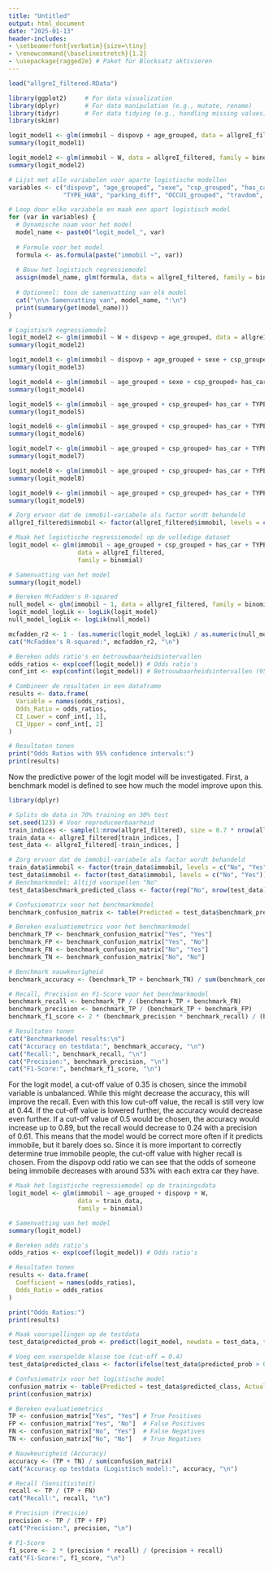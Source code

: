 ```yaml
---
title: "Untitled"
output: html_document
date: "2025-01-13"
header-includes:
- \setbeamerfont{verbatim}{size=\tiny}
- \renewcommand{\baselinestretch}{1.2}
- \usepackage{ragged2e} # Paket für Blocksatz aktivieren
---
```



```r
load("allgreI_filtered.RData")
```


```r
library(ggplot2)     # For data visualization
library(dplyr)       # For data manipulation (e.g., mutate, rename)
library(tidyr)       # For data tidying (e.g., handling missing values)
library(skimr) 
```




```r
logit_model1 <- glm(immobil ~ dispovp + age_grouped, data = allgreI_filtered, family = binomial)
summary(logit_model1)
```

```r
logit_model2 <- glm(immobil ~ W, data = allgreI_filtered, family = binomial)
summary(logit_model2)
```

```r
# Lijst met alle variabelen voor aparte logistische modellen
variables <- c("dispovp", "age_grouped", "sexe", "csp_grouped", "has_car", 
               "TYPE_HAB", "parking_diff", "OCCU1_grouped", "travdom", "W", "fullygrouped", "retrait")

# Loop door elke variabele en maak een apart logistisch model
for (var in variables) {
  # Dynamische naam voor het model
  model_name <- paste0("logit_model_", var)
  
  # Formule voor het model
  formula <- as.formula(paste("immobil ~", var))
  
  # Bouw het logistisch regressiemodel
  assign(model_name, glm(formula, data = allgreI_filtered, family = binomial))
  
  # Optioneel: toon de samenvatting van elk model
  cat("\n\n Samenvatting van", model_name, ":\n")
  print(summary(get(model_name)))
}

```
\scriptsize
```r
# Logistisch regressiemodel
logit_model2 <- glm(immobil ~ W + dispovp + age_grouped, data = allgreI_filtered, family = binomial)
summary(logit_model2)

```



```r
logit_model3 <- glm(immobil ~ dispovp + age_grouped + sexe + csp_grouped+ has_car + TYPE_HAB + parking_diff + OCCU1_grouped + W + fullygrouped + retrait, data = allgreI_filtered, family = binomial)
summary(logit_model3)
```


```r
logit_model4 <- glm(immobil ~ age_grouped + sexe + csp_grouped+ has_car + TYPE_HAB + parking_diff + OCCU1_grouped + W + fullygrouped + retrait, data = allgreI_filtered, family = binomial)
summary(logit_model4)
```
```r
logit_model5 <- glm(immobil ~ age_grouped + csp_grouped+ has_car + TYPE_HAB + parking_diff + OCCU1_grouped + W + fullygrouped + retrait, data = allgreI_filtered, family = binomial)
summary(logit_model5)
```
```r
logit_model6 <- glm(immobil ~ age_grouped + csp_grouped+ has_car + TYPE_HAB + parking_diff + OCCU1_grouped + W + retrait, data = allgreI_filtered, family = binomial)
summary(logit_model6)
```
```r
logit_model7 <- glm(immobil ~ age_grouped + csp_grouped+ has_car + TYPE_HAB + OCCU1_grouped + W + retrait, data = allgreI_filtered, family = binomial)
summary(logit_model7)
```
```r
logit_model8 <- glm(immobil ~ age_grouped + csp_grouped+ has_car + TYPE_HAB + OCCU1_grouped + W + retrait, data = allgreI_filtered, family = binomial)
summary(logit_model8)
```
```r
logit_model9 <- glm(immobil ~ age_grouped + csp_grouped+ has_car + TYPE_HAB + OCCU1_grouped + W, data = allgreI_filtered, family = binomial)
summary(logit_model9)
```



\scriptsize
```r
# Zorg ervoor dat de immobil-variabele als factor wordt behandeld
allgreI_filtered$immobil <- factor(allgreI_filtered$immobil, levels = c("No", "Yes"))

# Maak het logistische regressiemodel op de volledige dataset
logit_model <- glm(immobil ~ age_grouped + csp_grouped + has_car + TYPE_HAB + OCCU1_grouped + W,
                   data = allgreI_filtered,
                   family = binomial)

# Samenvatting van het model
summary(logit_model)

# Bereken McFadden's R-squared
null_model <- glm(immobil ~ 1, data = allgreI_filtered, family = binomial) # Null model
logit_model_logLik <- logLik(logit_model)
null_model_logLik <- logLik(null_model)

mcfadden_r2 <- 1 - (as.numeric(logit_model_logLik) / as.numeric(null_model_logLik))
cat("McFadden's R-squared:", mcfadden_r2, "\n")

# Bereken odds ratio's en betrouwbaarheidsintervallen
odds_ratios <- exp(coef(logit_model)) # Odds ratio's
conf_int <- exp(confint(logit_model)) # Betrouwbaarheidsintervallen (95%)

# Combineer de resultaten in een dataframe
results <- data.frame(
  Variable = names(odds_ratios),
  Odds_Ratio = odds_ratios,
  CI_Lower = conf_int[, 1],
  CI_Upper = conf_int[, 2]
)

# Resultaten tonen
print("Odds Ratios with 95% confidence intervals:")
print(results)


```
\justifying
\normalsize
Now the predictive power of the logit model will be investigated. First, a benchmark model is defined to see how much the model improve upon this.

\scriptsize
```r
library(dplyr)

# Splits de data in 70% training en 30% test
set.seed(123) # Voor reproduceerbaarheid
train_indices <- sample(1:nrow(allgreI_filtered), size = 0.7 * nrow(allgreI_filtered))
train_data <- allgreI_filtered[train_indices, ]
test_data <- allgreI_filtered[-train_indices, ]

# Zorg ervoor dat de immobil-variabele als factor wordt behandeld
train_data$immobil <- factor(train_data$immobil, levels = c("No", "Yes"))
test_data$immobil <- factor(test_data$immobil, levels = c("No", "Yes"))
# Benchmarkmodel: Altijd voorspellen "No"
test_data$benchmark_predicted_class <- factor(rep("No", nrow(test_data)), levels = c("No", "Yes"))

# Confusiematrix voor het benchmarkmodel
benchmark_confusion_matrix <- table(Predicted = test_data$benchmark_predicted_class, Actual = test_data$immobil)

# Bereken evaluatiemetrics voor het benchmarkmodel
benchmark_TP <- benchmark_confusion_matrix["Yes", "Yes"]
benchmark_FP <- benchmark_confusion_matrix["Yes", "No"]
benchmark_FN <- benchmark_confusion_matrix["No", "Yes"]
benchmark_TN <- benchmark_confusion_matrix["No", "No"]

# Benchmark nauwkeurigheid
benchmark_accuracy <- (benchmark_TP + benchmark_TN) / sum(benchmark_confusion_matrix)

# Recall, Precision en F1-Score voor het benchmarkmodel
benchmark_recall <- benchmark_TP / (benchmark_TP + benchmark_FN)
benchmark_precision <- benchmark_TP / (benchmark_TP + benchmark_FP)
benchmark_f1_score <- 2 * (benchmark_precision * benchmark_recall) / (benchmark_precision + benchmark_recall)

# Resultaten tonen
cat("Benchmarkmodel results:\n")
cat("Accuracy on testdata:", benchmark_accuracy, "\n")
cat("Recall:", benchmark_recall, "\n")
cat("Precision:", benchmark_precision, "\n")
cat("F1-Score:", benchmark_f1_score, "\n")

```
\justifying
\normalsize
For the logit model, a cut-off value of 0.35 is chosen, since the immobil variable is unbalanced. While this might decrease the accuracy, this will improve the recall. Even with this low cut-off value, the recall is still very low at 0.44. If the cut-off value is lowered further, the accuracy would decrease even further. If a cut-off value of 0.5 would be chosen, the accuracy would increase up to 0.89, but the recall would decrease to 0.24 with a precision of 0.61. This means that the model would be correct more often if it predicts immobile, but it barely does so. Since it is more important to correctly determine true immobile people, the cut-off value with higher recall is chosen.
From the dispovp odd ratio we can see that the odds of someone being immobile decreases with around 53% with each extra car they have.

\scriptsize
```r

# Maak het logistische regressiemodel op de trainingsdata
logit_model <- glm(immobil ~ age_grouped + dispovp + W,
                   data = train_data,
                   family = binomial)

# Samenvatting van het model
summary(logit_model)

# Bereken odds ratio's
odds_ratios <- exp(coef(logit_model)) # Odds ratio's

# Resultaten tonen
results <- data.frame(
  Coefficient = names(odds_ratios),
  Odds_Ratio = odds_ratios
)

print("Odds Ratios:")
print(results)

# Maak voorspellingen op de testdata
test_data$predicted_prob <- predict(logit_model, newdata = test_data, type = "response")

# Voeg een voorspelde klasse toe (cut-off = 0.4)
test_data$predicted_class <- factor(ifelse(test_data$predicted_prob > 0.35, "Yes", "No"), levels = c("No", "Yes"))

# Confusiematrix voor het logistische model
confusion_matrix <- table(Predicted = test_data$predicted_class, Actual = test_data$immobil)
print(confusion_matrix)

# Bereken evaluatiemetrics
TP <- confusion_matrix["Yes", "Yes"] # True Positives
FP <- confusion_matrix["Yes", "No"]  # False Positives
FN <- confusion_matrix["No", "Yes"]  # False Negatives
TN <- confusion_matrix["No", "No"]   # True Negatives

# Nauwkeurigheid (Accuracy)
accuracy <- (TP + TN) / sum(confusion_matrix)
cat("Accuracy op testdata (Logistisch model):", accuracy, "\n")

# Recall (Sensitiviteit)
recall <- TP / (TP + FN)
cat("Recall:", recall, "\n")

# Precision (Precisie)
precision <- TP / (TP + FP)
cat("Precision:", precision, "\n")

# F1-Score
f1_score <- 2 * (precision * recall) / (precision + recall)
cat("F1-Score:", f1_score, "\n")

```

